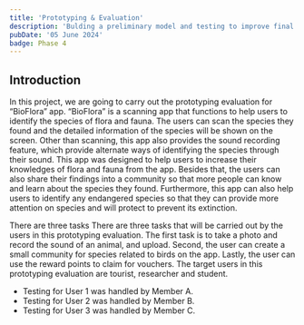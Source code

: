 ```yaml
---
title: 'Prototyping & Evaluation'
description: 'Bulding a preliminary model and testing to improve final design.'
pubDate: '05 June 2024'
badge: Phase 4
---
```

<span style="font-family:Times New Roman; font-size:17px;">

</span>


## <strong>Introduction</strong>

In this project, we are going to carry out the prototyping evaluation for “BioFlora” app. “BioFlora” is a scanning app that functions to help users to identify the species of flora and fauna. The users can scan the species they found and the detailed information of the species will be shown on the screen. Other than scanning, this app also provides the sound recording feature, which provide alternate ways of identifying the species through their sound. This app was designed to help users to increase their knowledges of flora and fauna from the app. Besides that, the users can also share their findings into a community so that more people can know and learn about the species they found. Furthermore, this app can also help users to identify any endangered species so that they can provide more attention on species and will protect to prevent its extinction. 

There are three tasks There are three tasks that will be carried out by the users in this prototyping evaluation. The first task is to take a photo and record the sound of an animal, and upload. Second, the user can create a small community for species related to birds on the app. Lastly, the user can use the reward points to claim for vouchers. The target users in this prototyping evaluation are tourist, researcher and student.

- Testing for User 1 was handled by Member A.
- Testing for User 2 was handled by Member B.
- Testing for User 3 was handled by Member C.
